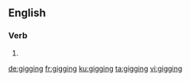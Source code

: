 ==English==

===Verb===
{{head|en|present participle}}

# {{present participle of|gig|lang=en|nocat=1}}

[[de:gigging]]
[[fr:gigging]]
[[ku:gigging]]
[[ta:gigging]]
[[vi:gigging]]